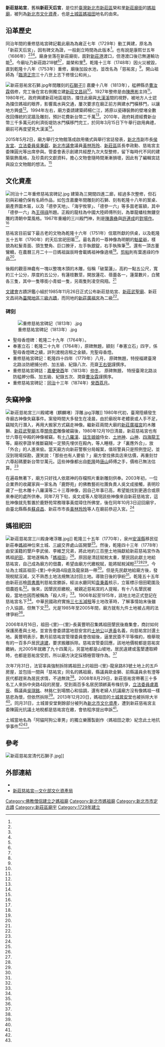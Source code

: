 {{coord|25.034534|121.452790|display=title}}
{{東亞廟宇
| name = 新莊慈祐宮
| img =File:新莊慈祐宮正面照.jpg
| img_capt = 
| image_width = 250px
| location = {{TWN}}[[新北市|新北市]][[新莊區|新莊區]]榮和里新莊路218號
| god =[[媽祖|媽祖]]
| type = 
| struct = 
| open_year =雍正七年（1729年）
| cere_date =農曆三月二十一
| cultural_collection= 
|}}
'''新莊慈祐宮'''，舊稱'''新莊天后宮'''，是位於[[臺灣|臺灣]][[新北市|新北市]][[新莊區|新莊區]]榮和里[[新莊廟街|新莊廟街]]的[[媽祖廟|媽祖廟]]，被列為[[新北市文化資產|新北市文化資產]]，也是[[土城區|土城區]][[媽祖田|媽祖田]]地名的由來。

==沿革歷史==
同治年間的重修慈祐宮碑記載此廟為為雍正七年（1729年）動工興建，原名為「新莊天后宮」，因有碑文為證，一般創立時間為此版本<ref name="王以瑾"/>。也有說是康熙廿五年（1686年）<ref name="王以瑾"/><ref name="劉宛琳"/><ref name="盧禮賓1"/>。廟身坐落在新莊廟街，面對[[新莊港|新莊港]]渡口，但港渡口後已無運輸功能<ref name="王以瑾"/>。今廟址乃新莊路218號<ref name="王以瑾"/><ref name="2005-02-07"/>，屬榮和里<ref name="陳韻如"/>。乾隆十三年（1748年）因火災被毀，直到乾隆十八年（1753年）重修，廟後加設水池，並改名為「慈祐宮」<ref name="王以瑾"/>。開山祖師為「[[臨濟正宗|臨濟正宗]]三十八世上志下修懷公和尚」。

[[File:新莊慈祐宮石獅.jpg|thumb]]年間雕刻的[[石獅子|石獅子]]]]
嘉慶十八年（1813年），艋舺縣丞[[曹汝霖_(艋舺縣丞)|曹汝霖]]倡修，完工後在宮右側獨立建[[新莊文昌祠|新莊文昌祠]]<ref name="孫蓉華"/>。1927年整修是由[[陳應彬|陳應彬]]主持<ref name="王以瑾"/>。1980年代，政府興建新莊地區堤防，擋住此廟與[[大漢溪|大漢溪]]間的視野，被地方人士認為擋住媽祖的眼界，影響風水與交通，屢次要求在廟正前方興建水門橫移門，以讓地方興盛<ref name="黃福其"/>。1994年左右，廟方委請建築師楊仁江，將原以瓷磚裝飾的壁堵全數改回傳統的泥牆及雕刻，預計花費新台幣二千萬<ref name="紀慧玲"/>。2010年，政府耗資經費新台幣三千多萬元的利濟街堤防水門橫移門完工，於同年3月15日下午舉行啟用典禮，廟前可再度望見大漢溪<ref name="黃福其"/>。

2015年5月2日，廟方舉行文物館落成啟用儀式與舉行宮誌發表，[[新北市|新北市]]副市長[[侯友宜|侯友宜]]、[[立法委員|立法委員]][[吳秉叡|吳秉叡]]、[[新北市議會|新北市議會]]議員[[黃林玲玲|黃林玲玲]]、[[新莊區|新莊區]]區長李政勳、慈祐宮主委陳圓光等出席參與。管委會表示創建共經歷九次大型整修，留下每時代不同的建築裝飾風格，及珍貴的文獻資料，擔心文物會隨時間漸漸損壞，因此有了編輯宮誌與設立文物館的想法。<ref name="劉宛琳"/>

==文化資產==
[[File:同治十二年重修慈祐宮碑記.jpg|thumb]]
建築為三開間四進二廊，經過多次整修，但石刻與彩繪仍保有名師作品，如包含嘉慶年間雕刻的石獅、刻有乾隆十八年的案桌、廟產界圖木匾，以及「德參天地」、「海宇攸寧」、「德參一六」等多面老匾額，其中「德參一六」為[[王得祿|王得祿]]所題。正殿的龍柱為中國大陸師傅所刻，為單龍蟠柱無鏤空雕的清朝中葉風格。1967年重繪的三川殿門神，則是[[陳壽彝|陳壽彝]]與[[許連成|許連成]]的[[對場作|對場作]]。<ref name="王以瑾"/>

慈祐宮目前留下最古老的文物為乾隆十六年（1751年）信眾所獻的供桌，以及乾隆五十五年（1790年）的天后宮祀田匾<ref name="劉宛琳"/>。最名貴的一尊神像為明朝的[[魁星爺|魁星爺]]，樣貌為紅髮青面、頭生雙角、巨口獠牙，左手執銀錠，右手執殊筆<ref name="翁台生．楊憲宏"/>。還有一頂古董鸞轎，在農曆三月二十一日媽祖誕辰時會載媽祖神像遶境<ref name="盧禮賓3"/>。[[剪粘|剪粘]]則有葉進祿的作品<ref name="黃文記"/>。

後殿的觀音神龕有一塊以整塊木頭的木雕，俗稱「破葉蓮」，高約一點五公尺，寬約三十公分，厚度約五公分，有蓮枝數莖，開放蓮花、蓓蕾各一，蓮葉數片，白鷺各三隻，其中一隻啄銜小青蛙一隻，另兩隻則凌空飛翔。<ref name="陳文榮"/>

{{multiple image
 | align     = center
 | direction = horizontial
 | header    = 部分匾額
 | width     = 220
 | image1    = 新莊慈祐宮匾額1.jpg
 | caption1  = 淡水同知事[[薛志亮|薛志亮]]敬題。
 | image2    = 新莊慈祐宮匾額2.jpg
 | caption2  = 新庄巡檢[[曾應蔚|曾應蔚]]所獻。
 | image3   =  新莊慈祐宮匾額3.jpg
 | caption3  =監察院院長[[李嗣璁|李嗣璁]]所題。
}}
[[文建會|文建會]]古蹟評鑑小組於1985年11月26日正式公布新莊慈佑宮、[[新莊武聖廟|新莊武聖廟]]、新莊文昌祠為[[臺灣古蹟列表|臺閩地區三級古蹟]]，而同地的[[新莊廣福宮|新莊廣福宮]]為二級<ref name="1985-11-27"/>。

===碑刻===
[[File:重修慈祐宮碑記（1813年）.jpg|thumb]]
*聖母香燈碑：乾隆二十九年（1764年）。 
*奉憲立石：乾隆二十九年（1764年），原碑無題，額刻「奉憲立石」四字，係聖母香燈碑之續，詳列渡稅店租之金額，充聖母香燈。 
*重修慈祐宮碑記：乾隆四十四年（1779年）八月， 原碑無題，特授福建臺灣北路淡防總捕分府、加五級、紀錄八次、亮齋[[王右弼|王右弼]]謹撰序。
*重修慈祐宮碑誌：[[嘉慶|嘉慶]][[癸酉|癸酉]]年（1813年）[[仲冬|仲冬]]， 原碑無題， 特授臺灣北路淡防艋舺分縣、加五級、紀錄五次、潤齋[[曹汝霖_(艋舺縣丞)|曹汝霖]]謹撰序。
*重修慈祐宮碑記：[[同治|同治]]十三年（1874年）[[癸酉|癸酉]][[荔月|荔月]]。

==失竊神像==
[[File:新莊慈祐宮三川殿裙堵（麒麟堵）浮雕.jpg|thumb]]浮雕]]
1980年代初，臺灣陸續發生寺廟古神像失竊事件。案發時間大多發生在凌晨，由於廟祝年老體衰或人手不足，竊賊先行潛入，再用大搬家方式竊走神像。繼新莊兩間大廟的[[新莊廣福宮|新莊廣福宮]]的木雕獅、[[新莊武聖廟|新莊武聖廟]]五尊[[關帝君|關帝君]]雕像被竊後，1980年12月19日清晨，新莊慈祐宮也有廿六尊在中殿的神像被竊，有[[十八羅漢|十八羅漢]]、[[註生娘娘|註生娘娘]]侍女、[[土地神|土地神]]、[[山神|山神]]、[[四海龍王|四海龍王]]等。廟祝李證羊推斷竊賊一定預先埋伏在殿內，等人睡穩，才「裏應外合」，放「外合」的人進來偷。當天廟方向新莊警察分局報案，值班警員只是照例登記，並沒到現場探勘，還笑說：「那些也有人要偷？」廟方曾找佛具店來估價，再重刻廿六尊起碼要新台幣廿萬元。這些神像都出自[[乾隆|乾隆]]時[[唐山|唐山]]師傅之手，價格已無法估算。<ref name="翁台生．楊憲宏"/>

在遍尋無著下，廟方只好找人依眾神的存檔照片重新雕刻供奉。2003年初，一位企業界的收藏家與一家名為「鹿野苑」的佛教藝術社團負責人吳文成接觸，表明珍藏了一批木雕十八羅漢等二十三尊神像，因自己年事已高，希望能找到更適合或原來奉祀的處所供奉。同年7月下旬，吳文成等人發現該些神像來自新莊慈祐宮，這批神像就先暫置於鹿野苑常務理事黃焜璋住所佛堂，後在同年10月3日迎回廟宇，由臺北縣縣長[[蘇貞昌|蘇貞昌]]、新莊市市長[[黃林玲玲|黃林玲玲]]等人在廟前恭迎入宮。<ref name="盧禮賓2"/>

==媽祖祀田==
[[File:新莊慈祐宮三川殿身堵浮雕.jpg|thumb]]]]
乾隆三十五年（1770年），泉州[[安溪縣|安溪縣]]移民從新莊奉[[媽祖|媽祖]]神位來土城、[[三峽區|三峽]]交界處山區開墾<ref name="吳文良1"/>。然後，乾隆四十三年（1778年）由安溪籍的墾戶李武侯、李維芝兄弟，將此地約三百[[甲_(單位)|甲]]土地捐獻給新莊慈祐宮作為媽祖[[祀田|祀田]]，當地遂稱為「[[媽祖田|媽祖田]]」<ref name="盧禮賓4"/>。原因是清廷賦稅太重，墾民因此獻土地給慈祐宮，自己成為廟方的佃農，希望由廟方代繳稅賦，能將賦稅減輕<ref name="吳文良1"/><ref name="吳文良、盧禮賓"/><ref name="孟祥傑"/>。今址為土城區祖田-{里}-中央路4段底及龍泉路一帶<ref name="孟祥傑"/>。但是先民獻地給廟方後，發現稅賦沒減，又不熟悉土地法規無法討回土地。導致日後的爭紛<ref name="吳文良、盧禮賓"/>。乾隆五十五年由新莊巡檢[[周書鳳|周書鳳]]判慈祐宮勝訴，經淡水廳同知[[袁秉義|袁秉義]]核示，立匾標示佃田範圍及佃農姓名<ref name="吳文良1"/>。後來，因墾民拒繳稅，被親近慈祐宮的人提報，有十八名墾民被殺，當地也因而被稱為「殺人坪」<ref name="吳文良、盧禮賓"/>。1906年起至1915年，該地土地正式登記在慈祐宮名下<ref name="盧禮賓4"/>。中華民國政府實施[[三七五減租|三七五減租]]等土地改革時，了解事情始末後雖介入協調，但無下文<ref name="吳文良、盧禮賓"/>。光是1985年至2005年間，廟方就有九件土地被占用的法律爭紛<ref name="盧禮賓4"/>。

2006年8月16日，祖田-{里}--{里}-長黃豐明召集媽祖田墾民後裔集會，商討如何保護房產與土地，並宣告會委請當地慈安宮的[[土地公|土地公]]以[[進香|進香]]名義，向慈祐宮討還土地。黃豐明表示，數月前慈祐宮管理委員會改組後，逼里民簽不平等條約，檢舉現有的一百多戶居民[[違建|違建]]，要求搬離拆除。慈祐宮管委回應，該地地價稅都是慈祐宮繳納，光2005年就繳了九十四萬元，另當地都是山坡地，居民違建或濫墾遭取締時，也都是慈祐宮受罰，所以廟方決定採積極管理作為。<ref name="吳文良、盧禮賓"/>

次年7月31日，法官率員強制拆除媽祖田上的祖田-{里}-龍泉路83號土地上的五戶房屋，並包括一間與「慈祐宮」同名的媽祖廟，縣議員歐金獅、前縣議員余有澄等民代都趕來為居民求情，不過無效<ref name="吳文良2"/>。2008年8月29日，新莊慈祐宮帶著三十多名工人來拆中央路4段的房屋，受到兩百多名居民頭綁黃布條抗爭，[[立法委員|立法委員]][[盧嘉辰|盧嘉辰]]、縣議員[[吳琪銘|吳琪銘]]、林銘仁到場關心和協調，還有老婦人抗議廟方沒有像媽祖一樣慈悲為懷，但依然拆除<ref name="孟祥傑"/>。2013年12月20日，媽祖田的[[土城普安堂|土城普安堂]]也被拆除大半<ref name="謝幸恩"/>。同月31日，土城普安堂剩餘部分被列為[[新北市文化資產|新北市文化資產]]，遭到新莊慈祐宮主委陳圓光抗議土地稅都是慈祐宮在繳，會依程序提出申訴<ref name="陳雨鑫、余佳穎"/>。

土城當地名為「阿貓阿狗公車男」的獨立樂團製創作〈媽祖田之歌〉紀念此土地抗爭事件<ref name="謝幸恩"/><ref name="張安蕎"/>。

== 參考 ==
[[File:新莊慈祐宮清代石獅子.jpg|thumb]]]]
{{Reflist|35em|refs =

<ref name="陳文榮">{{Cite news|url=|title=採風擷俗 破葉蓮|author=陳文榮|language=zh-tw|publisher=《聯合報》|date=1980-05-21|accessdate=}}</ref>

<ref name="1985-11-27">{{Cite news|url=|title=二三級古蹟評鑑 四處晉為一級 台閩地區共五十一處解除列管 一0七處地位已定‧左營舊城尚無定論|author=|language=zh-tw|publisher=《民生報》|date=1985-11-27|accessdate=}}</ref>

<ref name="2005-02-07">{{Cite news|url=|title=北縣多所寺廟 春節照常開放 除夕子時拜天公、插頭香 信眾點光明燈、安太歲 還可欣賞花燈、雜技表演|author=|language=zh-tw|publisher=《聯合報》|date=2005-02-07|accessdate=}}</ref>

<ref name="謝幸恩">{{Cite news|url=http://www.chinatimes.com/newspapers/20151110000554-260107|title=媽祖田之歌 131字淚唱咱ㄟ故鄉|author=謝幸恩|language=zh-tw|publisher=《中國時報》|date=2015-11-10|accessdate=2017-10-11|archive-date=2021-01-24|archive-url=https://web.archive.org/web/20210124135203/https://www.chinatimes.com/newspapers/20151110000554-260107|dead-url=no}}</ref>

<ref name="張安蕎">{{Cite news|url=http://news.ltn.com.tw/news/life/breakingnews/1466232|title=8年級生自創家鄉歌謠 里民感動落淚|author=張安蕎|language=zh-tw|publisher=《自由時報》|date=2015-10-05|accessdate=2017-10-11|archive-date=2021-01-24|archive-url=https://web.archive.org/web/20210124135209/https://news.ltn.com.tw/news/life/breakingnews/1466232|dead-url=no}}</ref>

<ref name="王以瑾">{{Cite news|url=https://www.nownews.com/news/20110613/517207|title=來去台北／新莊原本是港口　媽祖娘娘大漢溪畔守護300年|author=王以瑾|language=zh-tw|publisher=《今日新聞電子報》|date=2011-06-13|accessdate=2017-10-11|archive-date=2017-10-11|archive-url=https://web.archive.org/web/20171011232839/https://www.nownews.com/news/20110613/517207|dead-url=no}}</ref>

<ref name="吳文良、盧禮賓">{{Cite news|url=|title=媽祖田爭議 土地公找上媽祖婆 三百甲地屬誰 清朝問題留到現在 祖田里罵吃人夠夠 要討回祖產|author=吳文良、盧禮賓|language=zh-tw|publisher=《聯合報》|date=2006-08-17|accessdate=}}</ref>

<ref name="1985-11-27">{{Cite news|url=|title=二三級古蹟評鑑 四處晉為一級 台閩地區共五十一處解除列管 一0七處地位已定‧左營舊城尚無定論|author=|language=zh-tw|publisher=《民生報》|date=1985-11-27|accessdate=}}</ref>

<ref name="紀慧玲">{{Cite news|url=|title=新莊三級古蹟 慈祐宮 回歸傳統美感 並贊助小小小西園布袋戲傳習|author=紀慧玲|language=zh-tw|publisher=《民生報》|date=1994-03-27|accessdate=}}</ref>

<ref name="劉宛琳">{{Cite news|url=|title=文物館落成 慈祐宮發表宮誌|author=劉宛琳|language=zh-tw|publisher=《聯合報》|date=2015-05-03|accessdate=}}</ref>

<ref name="陳韻如">{{Cite news|url=|title=防治登革熱 榮和里環境全面消毒|author=陳韻如|language=zh-tw|publisher=《新莊報導》|date=2015-10-16|accessdate=}}</ref>

<ref name="盧禮賓1">{{Cite news|url=|title=新莊慈祐宮 27日踩街遶境 慶祝媽祖聖誕 全程17公里 發送「平安糕」10萬個|author=盧禮賓|language=zh-tw|publisher=《聯合報》|date=2008-04-18|accessdate=}}</ref>

<ref name="盧禮賓2">{{Cite news|url=|title=雲遊20年 眾神重返新莊慈祐宮 失竊的23尊神像尋回 耆老抱著遶境 還少一尊土地公 蘇貞昌主持安座 座談會呼籲保存文化遺產|author=盧禮賓|language=zh-tw|publisher=《聯合報》|date=2003-10-04|accessdate=}}</ref>

<ref name="盧禮賓3">{{Cite news|url=|title=新莊慈祐宮 27日踩街遶境 慶祝媽祖聖誕 全程17公里 發送「平安糕」10萬個|author=盧禮賓|language=zh-tw|publisher=《聯合報》|date=2008-04-18|accessdate=}}</ref>

<ref name="盧禮賓4">{{Cite news|url=|title=媽祖田糾紛 亮出清朝「權狀」 新莊慈祐宮 出示乾隆年間資料 強調願溝通 不接受無理抗爭|author=盧禮賓|language=zh-tw|publisher=《聯合報》|date=2006-08-24|accessdate=}}</ref>

<ref name="黃文記">{{Cite news|url=|title=國寶級寺廟剪黏師葉進祿|author=黃文記|language=zh-tw|publisher=《民生報》|date=1999-12-26|accessdate=}}</ref>

<ref name="孫蓉華">{{Cite news|url=|title=分別完成修護工程 新莊武聖廟、文昌祠 近日安座|author=孫蓉華|language=zh-tw|publisher=《聯合報》|date=2002-01-23|accessdate=}}</ref>

<ref name="黃福其">{{Cite news|url=|title=橫移門啟用 重啟媽祖眼界|author=黃福其|language=zh-tw|publisher=《聯合報》|date=2010-03-15|accessdate=}}</ref>

<ref name="翁台生．楊憲宏">{{Cite news|url=|title=古神像的失落|author=翁台生．楊憲宏|language=zh-tw|publisher=《民生報》|date=1981-01-13|accessdate=}}</ref>

<ref name="吳文良1">{{Cite news|url=|title=《新聞辭典╱媽祖田》纏訟2百年 歷史各說各話|author=吳文良|language=zh-tw|publisher=《聯合報》|date=2007-08-01|accessdate=}}</ref>

<ref name="吳文良2">{{Cite news|url=|title=媽祖田拆屋還地 5戶夷平 新莊慈祐宮勝訴 要回土城祖田-{里}-土地 民代求情無效 居民跪地痛哭 詛咒拆屋人|author=吳文良|language=zh-tw|publisher=《聯合報》|date=2007-08-01|accessdate=}}</ref>

<ref name="孟祥傑">{{Cite news|url=|title=敗給清朝權狀 慈祐宮鄰戶拒拆 300多甲媽祖田 法院判給廟方 昨強制拆屋 居民綁布條抗爭 數度與警方衝突|author=孟祥傑|language=zh-tw|publisher=《聯合報》|date=2008-08-30|accessdate=}}</ref>

<ref name="陳雨鑫、余佳穎">{{Cite news|url=|title=4部分保留最後翻盤？ 普安堂列歷史建築 慈祐宮：太誇張 政府為了政績就妥協|author=陳雨鑫、余佳穎|language=zh-tw|publisher=《聯合報》|date=2014-01-01|accessdate=}}</ref>

<ref name="劉宛琳">{{Cite news|url=|title=文物館落成 慈祐宮發表宮誌|author=劉宛琳|language=zh-tw|publisher=《聯合報》|date=2015-05-03|accessdate=}}</ref>

}}
{{clear}}
{{portal bar|臺北|道教|建築|border=no}}
{{台灣直轄市定古蹟}}
{{新北市文化資產}}

==外部連結==
*{{Official site|www.sjtyg.com}}
*[https://nchdb.boch.gov.tw/assets/advanceSearch/monument/20080418000001  新莊慈祐宮—文化部文化資產局] {{Wayback|url=https://nchdb.boch.gov.tw/assets/advanceSearch/monument/20080418000001 |date=20210124135218 }}

{{commons category|Xinzhuang Temple of Goddess of Mercy}}
[[Category:佛教僧侶建立之媽祖廟|Category:佛教僧侶建立之媽祖廟]]
[[Category:新北市媽祖廟|Category:新北市媽祖廟]]
[[Category:新北市市定古蹟|Category:新北市市定古蹟]]
[[Category:新莊區廟宇|Category:新莊區廟宇]]
[[Category:1729年建立|Category:1729年建立]]